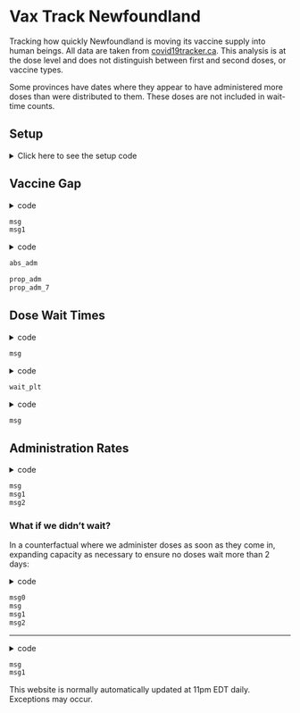 Vax Track Newfoundland
================

Tracking how quickly Newfoundland is moving its vaccine supply into human beings. All
data are taken from [covid19tracker.ca](https://covid19tracker.ca). This 
analysis is at the dose level and does not distinguish between first and second
doses, or vaccine types.

Some provinces have dates where they appear to have administered more doses
than were distributed to them. These doses are not included in wait-time counts.

## Setup

<details><summary>Click here to see the setup code</summary>

Load packages and import data:

```r
knitr::opts_chunk$set(message = FALSE, warning = FALSE)
setwd('~/MyProjects/COVID19/VaxTrack/')
library(jsonlite)
library(tidyverse)
theme_set(theme_bw())
library(lubridate)
url = 'https://api.covid19tracker.ca/reports/province/nl?fill_dates=true'
upd = fromJSON(url)
dat_can = upd$data
# head(dat_can)
# tail(dat_can)
# summary(dat_can)
dat_can$date = ymd(dat_can$date)
source('functions.R')
# summary(dat_can)

dat_vax = (dat_can
		   %>% filter(!is.na(total_vaccines_distributed))
		   %>% select(date,change_vaccinations,
		   		   change_vaccines_distributed,total_vaccinations,
		   		   total_vaccines_distributed))
# dim(dat_vax)
# head(dat_vax)
```

[functions.R](./functions.R)
</details>

## Vaccine Gap

<details><summary>code</summary>
```r
dist_tot = dat_vax[nrow(dat_vax),'total_vaccines_distributed']
admn_tot = dat_vax[nrow(dat_vax),'total_vaccinations']
msg = paste('So far Newfoundland has received ', 
			format(dist_tot, nsmall = 1, big.mark = ','), 
			' vaccine doses, and ',
			format(admn_tot, nsmall = 1, big.mark = ','), 
			' of those have been administered.', sep = '')
msg1 = paste('This is a cumulative administration rate of ', 
			100*round(admn_tot/dist_tot, 4), '%', sep = '')
```
</details>

```r
msg
msg1
```

<details><summary>code</summary>
```r
# head(dat_vax)
dat_tot_long = (dat_vax
				%>% select(-change_vaccinations, 
						   -change_vaccines_distributed)
				%>% gather(Variable, Count, -date)
				%>% mutate(Variable = factor(Variable, 
											 levels = c('total_vaccines_distributed',
											 		   'total_vaccinations'))))
# head(dat_tot_long)
abs_adm = ggplot(dat_tot_long, aes(date, Count, fill = Variable)) +
	geom_area(position = 'identity') +
	scale_fill_manual(values = c('sienna4', 'sienna1'), 
					  labels = c('doses distributed','doses administered'),
					  name = NULL) +
	xlab('Date') +
	ggtitle('Total cumulative doses distributed\nand administered over time')
dat_vax = (dat_vax
		   %>% mutate(prop_dist = 
		   		   	total_vaccinations/total_vaccines_distributed,
		   		   prop_7 = roll_avg(prop_dist, 7)))
prop_adm = ggplot(dat_vax, aes(date, prop_dist)) +
	geom_line() +
	ylim(0,1) +
	xlab('Date') +
	ylab('Proportion Administered') +
	ggtitle('Instantaneous proportion of delivered doses\nthat have been administered')

prop_adm_7 = ggplot(dat_vax, aes(date, prop_7)) +
	geom_line() +
	ylim(0, 1) +
	xlab('Date') +
	ylab('Proportion Administered') +
	ggtitle('Rolling 7-day average of proportion of delivered doses\nthat have been administered')
```
</details>

```r
abs_adm
```

```r
prop_adm
prop_adm_7
```


## Dose Wait Times

<details><summary>code</summary>
```r
wt_df = get_wait(dat_vax)
wait = get_avg(wt_df)
msg = paste('Vaccine doses have waited an average of', round(wait,1), 'days between being distributed and being administered.')
```
</details>

```r
msg
```

<details><summary>code</summary>
```r
wait_df = data.frame(Wait = NA)

for(i in 2:nrow(dat_vax)){
	wait_df = rbind(wait_df, 
					data.frame(Wait = get_avg(wt_df, 1, i)))
}
wait_df = data.frame(Wait = wait_df[-1,])
head(wait_df)
wait_df$Date = dat_vax[-1,'date']

wait_plt = ggplot(wait_df, aes(Date, Wait)) +
	geom_line() +
	ylab('Wait Time (Days)') +
	ggtitle('Cumulative average time it takes a vaccine dose\nto go from distribution to administration\nin Newfoundland')
```
</details>

```r
wait_plt
```

<details><summary>code</summary>
```r
counted = sum(wt_df$Doses)
for (i in 1:nrow(dat_vax)){
	dist = dat_vax[i, 'total_vaccines_distributed']
	if (counted < dist){
		break
	}
}
n = nrow(wt_df)
leftover = dist - counted
pos = i
timediff = today() - dat_vax[pos, 'date']

avg_wt = data.frame(Time = timediff, Doses = leftover)
# avg_wt

for (i in (pos+1):nrow(dat_vax)){
	i = i + 1
	i
	dat_vax[i,]
	timediff = today() - dat_vax[i, 'date']
	timediff
	avg_wt = rbind(avg_wt,
				   data.frame(Time = timediff,
				   		   Doses = dat_vax[i, 'change_vaccines_distributed']))
	avg_wt
}

avg_wt = na.omit(avg_wt)

new_wt = sum(avg_wt$Time * avg_wt$Doses)/sum(avg_wt$Doses)

msg = paste('Current unadministered doses have been waiting an average of',
			round(new_wt,1), 'days.')
```
</details>

```r
msg
```


## Administration Rates

<details><summary>code</summary>
```r
dat_vax$rate_7 = roll_avg(dat_vax$change_vaccinations, 7)
dat_vax$rate_all = roll_avg(dat_vax$change_vaccinations, 'all')
rate_plt = ggplot(dat_vax, aes(date, change_vaccinations)) +
	geom_line() +
	ylab('New doses administered') +
	ggtitle('Number of doses administered each day')

rate_7_plt = ggplot(dat_vax, aes(date, rate_7)) +
	geom_line() +
	ylab('New doses administered') +
	ggtitle('7-day average of new doses administered')

rate_all_plt = ggplot(dat_vax, aes(date, rate_all)) +
	geom_line() + 
	ylab('New doses administered') +
	ggtitle('Cumulative average daily doses administered')

maxv = max(dat_vax$change_vaccinations, na.rm = TRUE)
avg7 = dat_vax[nrow(dat_vax),'rate_7']
cum7 = dat_vax[nrow(dat_vax), 'rate_all']
msg = paste('The maximum doses administered on a single day was',
			format(maxv, nsmall = 0, big.mark = ','))
msg1 = paste('The average number of doses administered per day',
			 'in the last 7 days was', 
			 format(round(avg7), nsmall = 0, big.mark = ','))
msg2 = paste('The cumulative average number of doses administered per day has',
			 'been', format(round(cum7), nsmall = 0, big.mark = ','))
```

</details>

```r
msg
msg1
msg2
```

### What if we didn't wait?

In a counterfactual where we administer doses as soon as they come in, expanding 
capacity as necessary to ensure no doses wait more than 2 days:

<details><summary>code</summary>
```r
vax_adm = what_if(dat_vax)

maxv = max(vax_adm$Doses, na.rm = TRUE)
vax_adm$rate_7 = roll_avg(vax_adm$Doses, 7)
vax_adm$rate_all = roll_avg(vax_adm$Doses, 'all')
tot = sum(vax_adm$Doses)
avg7 = vax_adm[nrow(vax_adm),'rate_7']
cum7 = vax_adm[nrow(vax_adm), 'rate_all']
msg0 = paste(format(tot, nsmall = 0, big.mark = ','), 'people would have been',
			 'vaccinated so far.')
msg = paste('The maximum doses administered on a single day would have been',
			format(maxv, nsmall = 0, big.mark = ','))
msg1 = paste('The average number of doses administered per day',
			 'in the last 7 days would have been', 
			 format(round(avg7), nsmall = 0, big.mark = ','))
msg2 = paste('The cumulative average number of doses administered per day',
			 'would have been', format(round(cum7), nsmall = 0, big.mark = ','))
```

</details>

```r
msg0
msg
msg1
msg2
```

---

<details><summary>code</summary>
```r
msg = paste('This website was last updated', now())
msg1 = paste('The most recent data are from', max(dat_vax$date))
```
</details>

```r
msg
msg1
```

This website is normally automatically updated at 11pm EDT daily. Exceptions 
may occur.
